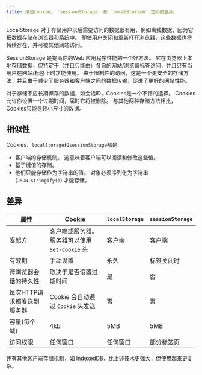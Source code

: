 ```yaml
---
title: 描述cookie、 `sessionStorage` 和 `localStorage` 之间的差异。
---
```


LocalStorage 对于存储用户以后需要访问的数据很有用，例如离线数据，因为它把数据存储在浏览器和系统中。 即使用户关闭和重新打开浏览器，这些数据也将持续存在，并可被其他网站访问。 

SessionStorage 是提高你的Web 应用程序性能的一个好方法。 它在浏览器上本地存储数据，但特定于（并且只能由）各自的网站/浏览器标签访问，并且只有当用户在网站/标签上时才能使用。 由于限制性的访问，这是一个更安全的存储方法，并且由于减少了服务器和客户端之间的数据传输，促进了更好的网站性能。 

对于存储不应长期保存的数据，如会话ID，Cookies是一个不错的选择。 Cookies允许你设置一个过期时间，届时它将被删除。 与其他两种存储方法相比，Cookies只能是较小尺寸的数据。

## 相似性

Cookies、`localStorage`和`sessionStorage`都是:

-   客户端的存储机制。 这意味着客户端可以阅读和修改这些值。
-   基于键值的存储。
-   他们只能存储作为字符串的值。 对象必须序列化为字符串 (`JSON.stringify()`) 才能存储。

## 差异

| 属性              | Cookie                          | `localStorage` | `sessionStorage` |
| --------------- | ------------------------------- | -------------- | ---------------- |
| 发起方             | 客户端或服务器。 服务器可以使用 `Set-Cookie` 头 | 客户端            | 客户端              |
| 有效期             | 手动设置                            | 永久             | 标签关闭时            |
| 跨浏览器会话的持久性      | 取决于是否设置过期时间                     | 是              | 否                |
| 每次HTTP请求都发送到服务器 | Cookie 会自动通过 `Cookie` 头发送       | 否              | 否                |
| 容量(每个域)         | 4kb                             | 5MB            | 5MB              |
| 访问权限            | 任何窗口                            | 任何窗口           | 部分标签页            |

还有其他客户端存储机制，如 [IndexedDB](https://developer.mozilla.org/en-US/docs/Web/ADI/IndexedDB_API)，比上述技术更强大，但使用起来更复杂。
